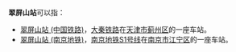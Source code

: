 '''翠屏山站'''可以指：
*[[翠屏山站_(中国铁路)|翠屏山站 (中国铁路)]]，[[大秦铁路|大秦铁路]]在[[天津市|天津市]][[蓟州区|蓟州区]]的一座车站。
*[[翠屏山站_(南京地铁)|翠屏山站 (南京地铁)]]，[[南京地铁|南京地铁]][[南京地铁S1号线|S1号线]]在[[南京市|南京市]][[江宁区|江宁区]]的一座车站。
{{disambig|Cat=四字車站名消歧義}}